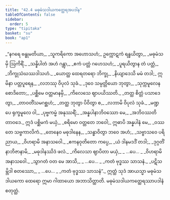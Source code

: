 ```yaml
---
title: "42.4 မဓုမံသဒါယကတ္ထေရအပဒါန"
tableOfContents: false
sidebar:
  order: 5
type: "tipitaka"
basket: "su"
book: "ap1"
---
```



<DynamicBreadcrumb />

<Division number="106" book="ap1">

<Paragraph number="5361" type="verses" book="ap1">
_“နဂရေ ဗန္ဓုမတိယာ,_  
_သူကရိကော အဟောသဟံ;_  
ဥက္ကောဋကံ ရန္ဓယိတွာ,_  
_မဓုမံသမှိ ဩကိရိံ._  

</Paragraph>

</Division>
<Division number="107" book="ap1">

<Paragraph number="5362" type="verses" book="ap1">
_သန္နိပါတံ အဟံ ဂန္တွာ,_  
_ဧကံ ပတ္တံ ဂဟေသဟံ;_  
_ပူရယိတွာန တံ ပတ္တံ,_  
_ဘိက္ခုသံဃဿဒါသဟံ._  

</Paragraph>

</Division>
<Division number="108" book="ap1">

<Paragraph number="5363" type="verses" book="ap1">
_ယောတ္ထ ထေရတရော ဘိက္ခု,_  
_နိယျာဒေသိ မမံ တဒါ;_  
ဣမိနာ ပတ္တပူရေန,_  
_လဘဿု ဝိပုလံ သုခံ._  

</Paragraph>

</Division>
<Division number="109" book="ap1">

<Paragraph number="5364" type="verses" book="ap1">
_ဒုဝေ သမ္ပတ္တိယော ဘုတွာ,_  
_သုက္ကမူလေန စောဒိတော;_  
_ပစ္ဆိမေ ဝတ္တမာနမှိ,_  
_ကိလေသေ ဈာပယိဿတိ._  

</Paragraph>

</Division>
<Division number="110" book="ap1">

<Paragraph number="5365" type="verses" book="ap1">
_တတ္ထ စိတ္တံ ပသာဒေတွာ,_  
_တာဝတိံသမဂစ္ဆဟံ;_  
_တတ္ထ ဘုတွာ ပိဝိတွာ စ,_  
_လဘာမိ ဝိပုလံ သုခံ._  

</Paragraph>

</Division>
<Division number="111" book="ap1">

<Paragraph number="5366" type="verses" book="ap1">
_မဏ္ဍပေ ရုက္ခမူလေ ဝါ,_  
_ပုဗ္ဗကမ္မံ အနုဿရိံ;_  
_အန္နပါနာဘိဝဿော မေ,_  
_အဘိဝဿတိ တာဝဒေ._  

</Paragraph>

</Division>
<Division number="112" book="ap1">

<Paragraph number="5367" book="ap1">
ဣဒံ ပစ္ဆိမကံ မယှံ,_  
_စရိမော ဝတ္တတေ ဘဝေါ;_  
ဣဓာပိ အန္နပါနံ မေ,_  
_ဝဿတေ သဗ္ဗကာလိကံ._  

</Paragraph>

</Division>
<Division number="113" book="ap1">

<Paragraph number="5368" type="verses" book="ap1">
_တေနေဝ မဓုဒါနေန,_  
_သန္ဓာဝိတွာ ဘဝေ အဟံ;_  
_သဗ္ဗာသဝေ ပရိညာယ,_  
_ဝိဟရာမိ အနာသဝေါ._  

</Paragraph>

</Division>
<Division number="114" book="ap1">

<Paragraph number="5369" type="verses" book="ap1">
_ဧကနဝုတိတော ကပ္ပေ,_  
_ယံ ဒါနမဒဒိံ တဒါ;_  
_ဒုဂ္ဂတိံ နာဘိဇာနာမိ,_  
_မဓုဒါနဿိဒံ ဖလံ._  

</Paragraph>

</Division>
<Division number="115" book="ap1">

<Paragraph number="5370" type="verses" book="ap1">
_ကိလေသာ ဈာပိတာ မယှံ,_  
_ …ပေ… _  
_ဝိဟရာမိ အနာသဝေါ._  

</Paragraph>

</Division>
<Division number="116" book="ap1">

<Paragraph number="5371" type="verses" book="ap1">
_သွာဂတံ ဝတ မေ အာသိ,_  
_ …ပေ… _  
_ကတံ ဗုဒ္ဓဿ သာသနံ._  

</Paragraph>

</Division>
<Division number="117" book="ap1">

<Paragraph number="5372" type="verses" book="ap1">
_ပဋိသမ္ဘိဒါ စတဿော,_  
_ …ပေ… _  
_ကတံ ဗုဒ္ဓဿ သာသနံ”._  

</Paragraph>

<Paragraph number="5373" book="ap1">
ဣတ္ထံ သုဒံ အာယသ္မာ မဓုမံသဒါယကော ထေရော ဣမာ ဂါထာယော အဘာသိတ္ထာတိ.

</Paragraph>
</Division>

<Paragraph number="5374" type="center" book="ap1">
မဓုမံသဒါယကတ္ထေရဿာပဒါနံ စတုတ္ထံ.
</Paragraph>